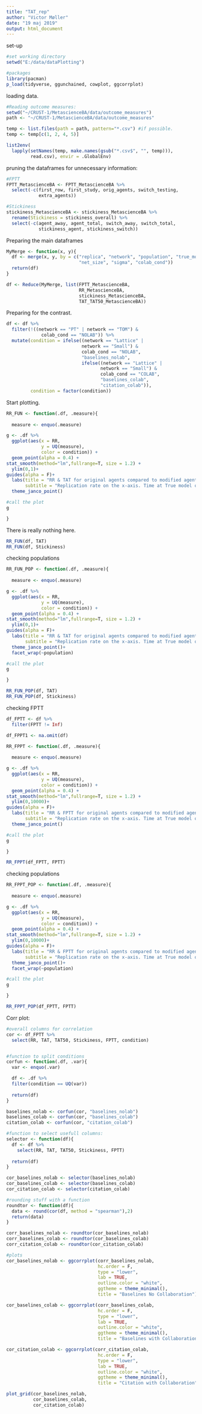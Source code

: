 ```yaml
---
title: "TAT_rep"
author: "Victor Møller"
date: "19 maj 2019"
output: html_document
---
```


set-up

```r
#set working directory
setwd("E:/data/dataPlotting")

#packages 
library(pacman)
p_load(tidyverse, ggunchained, cowplot, ggcorrplot) 
```

loading data. 

```r

#Reading outcome measures: 
setwd("~/CRUST-1/MetascienceBA/data/outcome_measures")
path <- "~/CRUST-1/MetascienceBA/data/outcome_measures"

temp <- list.files(path = path, pattern="*.csv") #if possible. 
temp <- temp[c(1, 2, 4, 5)]

list2env(
  lapply(setNames(temp, make.names(gsub("*.csv$", "", temp))), 
         read.csv), envir = .GlobalEnv)
```

pruning the dataframes for unnecessary information: 

```r

#FPTT
FPTT_MetascienceBA <- FPTT_MetascienceBA %>%
  select(-c(first_row, first_study, orig_agents, switch_testing,
            extra_agents)) 

#Stickiness
stickiness_MetascienceBA <- stickiness_MetascienceBA %>%
  rename(Stickiness = stickiness_overall) %>%
  select(-c(agent_away, agent_total, switch_away, switch_total,
            stickiness_agent, stickiness_switch))

```



Preparing the main dataframes

```r

MyMerge <- function(x, y){
  df <- merge(x, y, by = c("replica", "network", "population", "true_model",
                           "net_size", "sigma", "colab_cond"))
  return(df)
}

df <- Reduce(MyMerge, list(FPTT_MetascienceBA, 
                           RR_MetascienceBA,
                           stickiness_MetascienceBA,
                           TAT_TAT50_MetascienceBA))

```

Preparing for the contrast.

```r

df <- df %>%
  filter(!((network == "PT" | network == "TOM") & 
             colab_cond == "NOLAB")) %>%
  mutate(condition = ifelse((network == "Lattice" |
                            network == "Small") &
                            colab_cond == "NOLAB", 
                            "baselines_nolab",
                            ifelse((network == "Lattice" |
                                   network == "Small") &
                                   colab_cond == "COLAB", 
                                   "baselines_colab",
                                   "citation_colab")),
         condition = factor(condition))


```

Start plotting. 

```r
RR_FUN <- function(.df, .measure){
  
  measure <- enquo(.measure)

g <- .df %>%
  ggplot(aes(x = RR, 
             y = UQ(measure), 
             color = condition)) +
  geom_point(alpha = 0.4) +
stat_smooth(method="lm",fullrange=T, size = 1.2) + 
  ylim(0,1)+
guides(alpha = F)+
  labs(title = "RR & TAT for original agents compared to modified agents ", 
       subtitle = "Replication rate on the x-axis. Time at True model on the y-axis.")+
  theme_janco_point()

#call the plot
g

}
```

There is really nothing here.

```r

RR_FUN(df, TAT)
RR_FUN(df, Stickiness)

```

checking populations

```r
RR_FUN_POP <- function(.df, .measure){
  
  measure <- enquo(.measure)

g <- .df %>%
  ggplot(aes(x = RR, 
             y = UQ(measure), 
             color = condition)) +
  geom_point(alpha = 0.4) +
stat_smooth(method="lm",fullrange=T, size = 1.2) + 
  ylim(0,1)+
guides(alpha = F)+
  labs(title = "RR & TAT for original agents compared to modified agents ", 
       subtitle = "Replication rate on the x-axis. Time at True model on the y-axis.")+
  theme_janco_point()+
  facet_wrap(~population)

#call the plot
g

}

RR_FUN_POP(df, TAT)
RR_FUN_POP(df, Stickiness)

```


checking FPTT

```r

df_FPTT <- df %>%
  filter(FPTT != Inf)

df_FPPT1 <- na.omit(df)

RR_FPPT <- function(.df, .measure){
  
  measure <- enquo(.measure)

g <- .df %>%
  ggplot(aes(x = RR, 
             y = UQ(measure), 
             color = condition)) +
  geom_point(alpha = 0.4) +
stat_smooth(method="lm",fullrange=T, size = 1.2) + 
  ylim(0,10000)+
guides(alpha = F)+
  labs(title = "RR & FPTT for original agents compared to modified agents ", 
       subtitle = "Replication rate on the x-axis. Time at True model on the y-axis.")+
  theme_janco_point()

#call the plot
g

}

RR_FPPT(df_FPTT, FPTT)

```

checking populations

```r

RR_FPPT_POP <- function(.df, .measure){
  
  measure <- enquo(.measure)

g <- .df %>%
  ggplot(aes(x = RR, 
             y = UQ(measure), 
             color = condition)) +
  geom_point(alpha = 0.4) +
stat_smooth(method="lm",fullrange=T, size = 1.2) + 
  ylim(0,10000)+
guides(alpha = F)+
  labs(title = "RR & FPTT for original agents compared to modified agents ", 
       subtitle = "Replication rate on the x-axis. Time at True model on the y-axis.")+
  theme_janco_point()+
  facet_wrap(~population)

#call the plot
g

}

RR_FPPT_POP(df_FPTT, FPTT)

```

Corr plot:

```r

#overall columns for correlation
cor <- df_FPTT %>%
  select(RR, TAT, TAT50, Stickiness, FPTT, condition)


#function to split conditions 
corfun <- function(.df, .var){
  var <- enquo(.var)

  df <- .df %>%
  filter(condition == UQ(var))
  
  return(df)
}

baselines_nolab <- corfun(cor, "baselines_nolab")
baselines_colab <- corfun(cor, "baselines_colab")
citation_colab <- corfun(cor, "citation_colab")

#function to select usefull columns: 
selector <- function(df){
  df <- df %>%
    select(RR, TAT, TAT50, Stickiness, FPTT)
  
  return(df)
}

cor_baselines_nolab <- selector(baselines_nolab)
cor_baselines_colab <- selector(baselines_colab)
cor_citation_colab <- selector(citation_colab)

#rounding stuff with a function
roundtor <- function(df){
  data <- round(cor(df, method = "spearman"),2)
  return(data)
}

corr_baselines_nolab <- roundtor(cor_baselines_nolab)
corr_baselines_colab <- roundtor(cor_baselines_colab)
corr_citation_colab <- roundtor(cor_citation_colab)

#plots 
cor_baselines_nolab <- ggcorrplot(corr_baselines_nolab, 
                                  hc.order = F, 
                                  type = "lower",
                                  lab = TRUE, 
                                  outline.color = "white",
                                  ggtheme = theme_minimal(), 
                                  title = "Baselines No Collaboration")

cor_baselines_colab <- ggcorrplot(corr_baselines_colab, 
                                  hc.order = F, 
                                  type = "lower",
                                  lab = TRUE, 
                                  outline.color = "white",
                                  ggtheme = theme_minimal(), 
                                  title = "Baselines with Collaboration")

cor_citation_colab <- ggcorrplot(corr_citation_colab, 
                                  hc.order = F, 
                                  type = "lower",
                                  lab = TRUE, 
                                  outline.color = "white",
                                  ggtheme = theme_minimal(), 
                                  title = "Citation with Collaboration")

plot_grid(cor_baselines_nolab, 
          cor_baselines_colab,
          cor_citation_colab)
```

